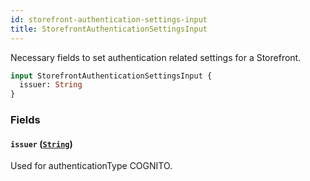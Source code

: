 ```yaml
---
id: storefront-authentication-settings-input
title: StorefrontAuthenticationSettingsInput
---
```



Necessary fields to set authentication related settings for a Storefront.


```graphql
input StorefrontAuthenticationSettingsInput {
  issuer: String
}
```


### Fields

#### `issuer` ([`String`](/developers/demandhq-apis/demand-api/graphql/reference/scalars/string))

Used for authenticationType COGNITO.




